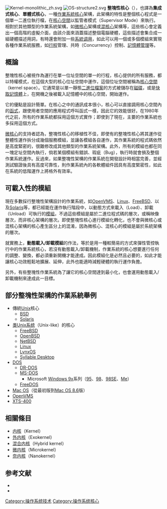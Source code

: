 {{noteTA
|G1=IT
|1=zh-cn:宏内核; zh-hk:整塊性核心;zh-tw:單核心;
|2=zh-cn:进程; zh-tw:行程;
|3=zh-cn:并发; zh-tw:共時;
|4=zh-cn:内核态; zh-tw:核心空間;
|5=zh-cn:用户态; zh-tw:使用者空間;
|6=zh-cn:微内核; zh-tw:微核心;
|7=zh-cn:混合内核; zh-tw:混核心;
|8=zh-cn:超微内核; zh-tw:奈内核;
|9=zh-cn:内核; zh-tw:核心;
}}
[[File:Kernel-monolithic_zh.svg|thumb]]
[[File:OS-structure2.svg|thumb]]
'''整塊性核心'''（{{lang-en|Monolithic kernel}}），也譯為'''集成式核心'''、'''單體式核心'''，一種[[内核|作業系統核心]]架構，此架構的特性是整個核心程式是一個單一二進位執行檔，在[[核心空間|核心空間]]以監管者模式（Supervisor Mode）來執行。相對於其他類型的作業系統架構，如[[微核心|微核心]]架構或[[混核心|混核心]]架構等，這些核心會定義出一個高階的虛擬介面，由該介面來涵蓋描述整個電腦硬體，這些描述會集合成一組硬體描述用詞，有時還會附加一些[[系統调用|系統调用]]，如此可以用一個或多個模組來實現各種作業系統服務，如[[行程|行程]]管理、共時（Concurrency）控制、[[記憶體管理|記憶體管理]]等。

==概論==
整塊性核心被視作為運行在單一位址空間的單一的行程，核心提供的所有服務，都以特權模式，在這個大型的核心位址空間中運作，這個位址空間被稱為[[核心空間|核心空間]]（kernel space）。它通常是以單一靜態[[二進位檔案|二進位檔案]]的方式被儲存在[[磁碟|磁碟]]，或是[[快取記憶體|快取記憶體]]上，在開機之後被載入記憶體中的核心空間，開始運作。

它的優點是設計簡單。在核心之中的通訊成本很小，核心可以直接調用核心空間內的[[函式|函式]]，跟使用者空間的應用程式呼叫函式一樣，因此它的效能很好。在1980年代之前，所有的作業系統都採用這個方式實作；即使到了現在，主要的作業系統也多採用這個方式。

[[微核心|微核心]]的支持者認為，整塊性核心的移植性不佳，即使有的整塊性核心將其運作從整體性運作拆分成幾個服務模組，並讓各模組各自運作，其作業系統的程式碼依然是高度緊密的，很難修改成其他類型的作業系統架構。此外，所有的模組也都在同一塊定址空間內執行，倘若某個模組有錯誤、瑕疵（Bug），執行時就會損及整個作業系統運作。反過來，如果整塊性架構的作業系統在開發設計時相當完善，並經測試驗證後具有高度可靠性，則作業系統內的各軟體組件因具有高度緊密性，如此在系統的低階運作上將格外有效率。

==可載入性的模組==
{{See also|可載入核心模組}}
現在多數採行整塊性架構設計的作業系統，如[[OpenVMS|OpenVMS]]、[[Linux|Linux]]、[[FreeBSD|FreeBSD]]、以及[[Solaris|Solaris]]等，都已經能在運作執行階段中，以動態方式來載入（Load）、卸載（Unload）可執行的[[可載入核心模組|模組]]，不過這些模組是屬於二進位程式碼的層次，或稱映像層次，而非核心架構的層次。即使整塊性核心進行模組化轉化，也不會與微核心或混核心架構的核心產生區分上的混淆，因為微核心、混核心的模組是屬於系統架構的層次。

就實務上，'''動態載入/卸載模組'''的作法，等於是用一種較簡易的方式來彈性管控執行中的作業系統核心，若沒有動態載入/卸載機制，作業系統的核心想要進行任何的調整、變換，都必須重新開機才能達成。因此模組化是必然且必要的，如此才能讓核心功效輕鬆地擴展、延伸，此外也能適時減輕硬體的執行運作負擔。

另外，有些整塊性作業系統為了讓它的核心空間達到最小化，也會運用動態載入/卸載機制來達成此一目標。

==部分整塊性架構的作業系統舉例==
* 傳統[[UNIX|Unix]]核心
** [[BSD|BSD]]
** [[Solaris|Solaris]]
* [[类Unix系统|类Unix系统]]（Unix-like）的核心
** [[FreeBSD|FreeBSD]]
** [[OpenBSD|OpenBSD]]
** [[NetBSD|NetBSD]]
** [[Linux内核|Linux]]
** [[LynxOS|LynxOS]]
** [[Syllable_Desktop|Syllable Desktop]]
* [[DOS|DOS]]
** [[DR-DOS|DR-DOS]]
** [[MS-DOS|MS-DOS]]
*** Microsoft [[Windows_9x|Windows 9x]]系列（[[Windows_95|95]]、[[Windows_98|98]]、[[Windows_98|98SE]]、[[Windows_Me|Me]]）
** [[FreeDOS|FreeDOS]]
* [[Mac_OS|Mac OS]]（從最初版到[[Mac_OS_8|Mac OS 8.6]]版）
* [[OpenVMS|OpenVMS]]
* [[XTS-400|XTS-400]]

==相關條目==
* [[内核|内核]]（Kernel）
* [[外内核|外内核]]（Exokernel）
* [[混合内核|混合内核]]（Hybrid kernel）
* [[微内核|微内核]]（Microkernel）
* [[超微内核|奈内核]]（Nanokernel）

==参考文献==
<div class="references-small">
* {{cite book|title=作業系統|isbn=957-661-461-9|publisher=國立空中大學|author=鍾斌賢|coauthors=曾煜棋，顏春煌}}
* {{cite book|title=How Windows Work-視窗系統是怎麼運作的|isbn=957-527-867-4|publisher=博碩出版社|author=天野 司（Tsukasa Amano）}} 
</div>
{{操作系统}}

[[Category:操作系统技术|Category:操作系统技术]]
[[Category:操作系统核心|Category:操作系统核心]]